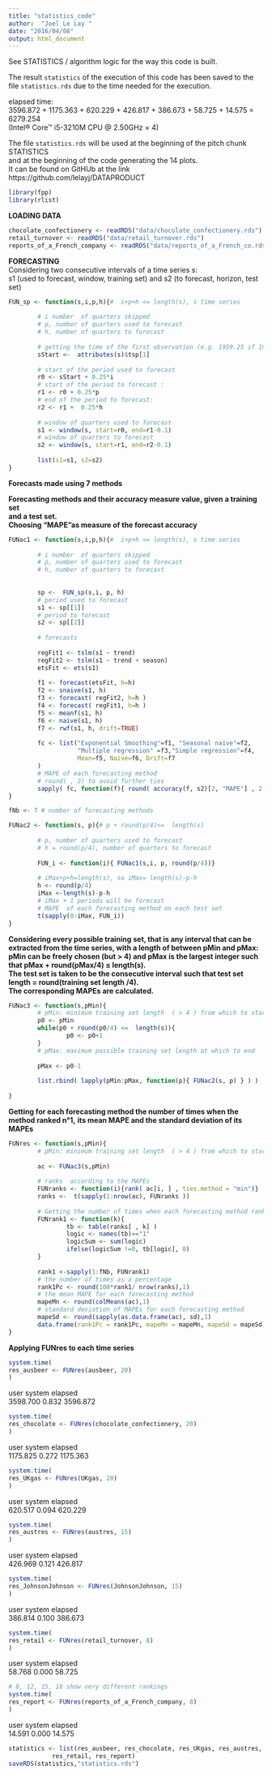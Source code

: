 ```yaml
---
title: "statistics_code"
author:  "Joel Le Lay "
date: "2016/04/08"
output: html_document
---
```


See STATISTICS / algorithm logic for the way this code is built.

The result `statistics` of the execution of this code has been saved 
to the file `statistics.rds` due to the time needed for the  execution.

elapsed time:   
3596.872 + 1175.363 + 620.229 + 426.817 + 386.673 + 58.725 + 14.575 = 6279.254  
(Intel® Core™ i5-3210M CPU @ 2.50GHz × 4)  

The file `statistics.rds` will be used at the beginning of the pitch chunk STATISTICS   
and at the beginning of the code generating the 14 plots.  
It can be found on GitHUb at the link
https://github.com/lelayj/DATAPRODUCT  


```r
library(fpp)
library(rlist)
```

**LOADING DATA**  

```r
chocolate_confectionery <- readRDS("data/chocolate_confectionery.rds")
retail_turnover <- readRDS("data/retail_turnover.rds")
reports_of_a_French_company <- readRDS("data/reports_of_a_French_co.rds")
```


**FORECASTING**  
Considering two consecutive intervals of a time series s:   
s1 (used to forecast, window, training set) and s2 (to forecast, horizon, test set)   

```r

FUN_sp <- function(s,i,p,h){#  i+p+h <= length(s), s time series
        
        # i number  of quarters skipped
        # p, number of quarters used to forecast
        # h, number of quarters to forecast
        
        # getting the time of the first observation (e.g. 1959.25 if 1959Q2)
        sStart <-  attributes(s)$tsp[1]
        
        # start of the period used to forecast
        r0 <- sStart + 0.25*i
        # start of the period to forecast :
        r1 <- r0 + 0.25*p
        # end of the period to forecast:
        r2 <- r1 +  0.25*h
        
        # window of quarters used to forecast
        s1 <- window(s, start=r0, end=r1-0.1)
        # window of quarters to forecast
        s2 <- window(s, start=r1, end=r2-0.1) 
        
        list(s1=s1, s2=s2)
}  

```

**Forecasts made using 7  methods**  

**Forecasting methods and their accuracy measure value, given a training set  
and a test set.**  
**Choosing "MAPE"as measure of the forecast accuracy**  

```r
FUNac1 <- function(s,i,p,h){#  i+p+h <= length(s), s time series
        
        # i number  of quarters skipped
        # p, number of quarters used to forecast
        # h, number of quarters to forecast
        
        
        sp <-  FUN_sp(s,i, p, h)
        # period used to forecast
        s1 <- sp[[1]]
        # period to forecast
        s2 <- sp[[2]]
        
        # forecasts
        
        regFit1 <- tslm(s1 ~ trend)
        regFit2 <- tslm(s1 ~ trend + season) 
        etsFit <- ets(s1)
        
        f1 <- forecast(etsFit, h=h)
        f2 <- snaive(s1, h)  
        f3 <- forecast( regFit2, h=h )
        f4 <- forecast( regFit1, h=h )
        f5 <- meanf(s1, h)
        f6 <- naive(s1, h) 
        f7 <- rwf(s1, h, drift=TRUE)
        
        fc <- list("Exponential Smoothing"=f1, "Seasonal naive"=f2, 
                   "Multiple regression" =f3,"Simple regression"=f4,
                   Mean=f5, Naive=f6, Drift=f7
        )
        # MAPE of each forecasting method  
        # round( , 2) to avoid further ties
        sapply( fc, function(f){ round( accuracy(f, s2)[2, "MAPE"] , 2 ) } )
}

```

```r
fNb <- 7 # number of forecasting methods
```


```r
FUNac2 <- function(s, p){# p + round(p/4)<=  length(s)
        
        # p, number of quarters used to forecast
        # h = round(p/4), number of quarters to forecast
        
        FUN_i <- function(i){ FUNac1(s,i, p, round(p/4))}  
        
        # iMax+p+h=length(s), so iMax= length(s)-p-h
        h <- round(p/4)
        iMax <-length(s)-p-h
        # iMax + 1 periods will be forecast
        # MAPE  of each forecasting method on each test set
        t(sapply(0:iMax, FUN_i))
}  
```

**Considering every possible training set, that is any interval that can
be extracted from the time series, with a length of between  pMin and pMax:  
pMin can be freely chosen (but > 4) and pMax is the largest integer
such that pMax + round(pMax/4) $\leqslant$ length(s).  
The test set is taken to be the consecutive interval such that 
test set length =  round(training set length /4).  
The corresponding MAPEs are calculated.**  


```r

FUNac3 <- function(s,pMin){
        # pMin: minimum training set length  ( > 4 ) from which to start
        p0 <- pMin 
        while(p0 + round(p0/4) <=  length(s)){
                p0 <- p0+1
        }
        # pMax: maximum possible training set length at which to end
        
        pMax <- p0-1 
        
        list.rbind( lapply(pMin:pMax, function(p){ FUNac2(s, p) } ) )
        
}

```

**Getting for each forecasting method the number of times when the method ranked n°1,**
**its mean MAPE and the standard deviation of its MAPEs**  

```r
FUNres <- function(s,pMin){
        # pMin: minimum training set length  ( > 4 ) from which to start
        
        ac <- FUNac3(s,pMin)
        
        # ranks  according to the MAPEs
        FUNranks <- function(i){rank( ac[i, ] , ties.method = "min")}
        ranks <-  t(sapply(1:nrow(ac), FUNranks ))
        
        # Getting the number of times when each forecasting method ranked n°1 
        FUNrank1 <- function(k){
                tb <- table(ranks[ , k] )
                logic <- names(tb)=="1"
                logicSum <- sum(logic)
                ifelse(logicSum !=0, tb[logic], 0)
        }
        
        rank1 <-sapply(1:fNb, FUNrank1)
        # the number of times as a percentage 
        rank1Pc <- round(100*rank1/ nrow(ranks),1)
        # the mean MAPE for each forecasting method
        mapeMn <- round(colMeans(ac),1)
        # standard deviation of MAPEs for each forecasting method 
        mapeSd <- round(sapply(as.data.frame(ac), sd),1)
        data.frame(rank1Pc = rank1Pc, mapeMn = mapeMn, mapeSd = mapeSd)
}
```


**Applying FUNres to each time series**  
   
```r

system.time(
res_ausbeer <- FUNres(ausbeer, 20)
)
```

user     system      elapsed  
3598.700       0.832    3596.872 

```r
system.time(
res_chocolate <- FUNres(chocolate_confectionery, 20)
)
```

user     system      elapsed  
1175.825       0.272    1175.363 


```r

system.time(
res_UKgas <- FUNres(UKgas, 20)
)
```

user     system      elapsed  
620.517       0.094     620.229 


```r
system.time(
res_austres <- FUNres(austres, 15)
)
```
  
user     system      elapsed  
426.969       0.121     426.817   

```r
system.time(
res_JohnsonJohnson <- FUNres(JohnsonJohnson, 15)
)
```

user     system      elapsed  
386.814       0.100     386.673 
     

```r
system.time(
res_retail <- FUNres(retail_turnover, 8)
)
```

user     system      elapsed  
58.768       0.000      58.725 

```r
# 8, 12, 15, 18 show very different rankings
system.time(
res_report <- FUNres(reports_of_a_French_company, 8)
)
```
user     system      elapsed  
14.591       0.000      14.575   


```r
statistics <- list(res_ausbeer, res_chocolate, res_UKgas, res_austres, res_JohnsonJohnson,
            res_retail, res_report)
saveRDS(statistics,"statistics.rds")
```

